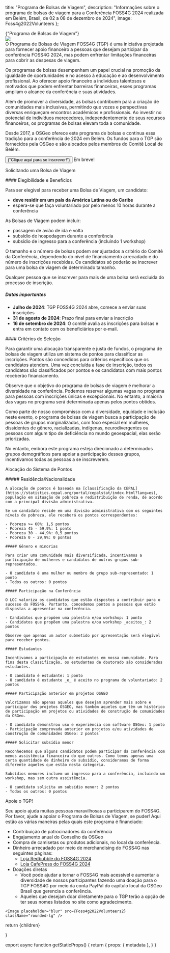
  title: "Programa de Bolsas de Viagem",
  description: "Informações sobre o programa de bolsas de viagem para a Conferência FOSS4G 2024 realizada em Belém, Brasil, de 02 a 08 de dezembro de 2024",
  image: Foss4g2022Volunteers
};

<Heading color="red" bubble>
  {"Programa de Bolsas de Viagem"}
</Heading>

<div className="sm:grid sm:grid-cols-2 sm:space-x-4 space-y-4 sm:space-y-0">
  <div className="">
    <Image placeholder="blur" src={Foss4g2022Volunteers} className="rounded-lg" />
  </div>
  <div className="">
    O Programa de Bolsas de Viagem FOSS4G (TGP) é uma iniciativa projetada para fornecer apoio financeiro a pessoas que desejam participar da conferência FOSS4G 2024, mas podem enfrentar limitações financeiras para cobrir as despesas de viagem.

Os programas de bolsas desempenham um papel crucial na promoção da igualdade de oportunidades e no acesso à educação e ao desenvolvimento profissional. Ao oferecer apoio financeiro a indivíduos talentosos e motivados que podem enfrentar barreiras financeiras, esses programas ampliam o alcance da conferência e suas atividades.

Além de promover a diversidade, as bolsas contribuem para a criação de comunidades mais inclusivas, permitindo que vozes e perspectivas diversas enriqueçam encontros acadêmicos e profissionais. Ao investir no potencial de indivíduos merecedores, independentemente de seus recursos financeiros, os programas de bolsas elevam toda a comunidade.

Desde 2017, a OSGeo oferece este programa de bolsas e continua essa tradição para a conferência de 2024 em Belém. Os fundos para o TGP são fornecidos pela OSGeo e são alocados pelos membros do Comitê Local de Belém.

  <div className="flex">
    <button className=" border-f4g_red text-white bg-f4g_orange border line-through italic rounded-lg py-2 px-3 text-lg font-ubuntu">
    {"Clique aqui para se inscrever!"}
    </button>
    <span className="text-f4g_red text-xl font-ubuntu ml-4 font-bold">
    Em breve!
    </span>
  </div>
  </div>
</div>

<Heading color="orange">Solicitando uma Bolsa de Viagem</Heading>

<div className="sm:grid sm:grid-cols-2 sm:space-x-4 space-y-4 sm:space-y-0">
  <div>
  #### Elegibilidade e Benefícios

  Para ser elegível para receber uma Bolsa de Viagem, um candidato:

  - **deve residir em um país da América Latina ou do Caribe**
  - espera-se que faça voluntariado por pelo menos 10 horas durante a conferência

  As Bolsas de Viagem podem incluir:

  - passagem de avião de ida e volta
  - subsídio de hospedagem durante a conferência
  - subsídio de ingresso para a conferência (incluindo 1 workshop)

  O tamanho e o número de bolsas podem ser ajustados a critério do Comitê da Conferência, dependendo do nível de financiamento arrecadado e do número de inscrições recebidas. Os candidatos só poderão se inscrever para uma bolsa de viagem de determinado tamanho.

  Qualquer pessoa que se inscrever para mais de uma bolsa será excluída do processo de inscrição.

  ##### Datas importantes

  - **Julho de 2024**: TGP FOSS4G 2024 abre, comece a enviar suas inscrições
  - **31 de agosto de 2024**: Prazo final para enviar a inscrição
  - **16 de setembro de 2024**: O comitê avalia as inscrições para bolsas e entra em contato com os beneficiários por e-mail.
</div>
<div>
#### Critérios de Seleção

Para garantir uma alocação transparente e justa de fundos, o programa de bolsas de viagem utiliza um sistema de pontos para classificar as inscrições. Pontos são concedidos para critérios específicos que os candidatos atendem. Uma vez concluída a fase de inscrição, todos os candidatos são classificados por pontos e os candidatos com mais pontos receberão financiamento.

Observe que o objetivo do programa de bolsas de viagem é melhorar a diversidade na conferência. Podemos reservar algumas vagas no programa para pessoas com inscrições únicas e excepcionais. No entanto, a maioria das vagas no programa será determinada apenas pelos pontos obtidos.

Como parte de nosso compromisso com a diversidade, equidade e inclusão neste evento, o programa de bolsas de viagem busca a participação de pessoas de grupos marginalizados, com foco especial em mulheres, dissidentes de gênero, racializadas, indígenas, neurodivergentes ou pessoas com algum tipo de deficiência no mundo geoespacial, elas serão priorizadas.

No entanto, embora este programa esteja direcionado a determinados grupos demográficos para apoiar a participação desses grupos, incentivamos todas as pessoas a se inscreverem.

  </div>
</div>

<Heading color="green">Alocação do Sistema de Pontos</Heading>

<div className="sm:grid sm:grid-cols-2 sm:space-x-4 space-y-4 sm:space-y-0">
  <div>
    ##### Residência/Nacionalidade

    A alocação de pontos é baseada na [classificação da CEPAL](https://statistics.cepal.org/portal/cepalstat/index.html?lang=es), população em situação de pobreza e redistribuição de renda, de acordo com a principal divisão administrativa.

    Se um candidato reside em uma divisão administrativa com os seguintes níveis de pobreza, ele receberá os pontos correspondentes:

    - Pobreza >= 60%: 1,5 pontos
    - Pobreza 45 - 59,9%: 1 ponto
    - Pobreza 30 - 44,9%: 0,5 pontos
    - Pobreza 0 - 29,9%: 0 pontos

    ##### Gênero e minorias

    Para criar uma comunidade mais diversificada, incentivamos a participação de mulheres e candidatos de outros grupos sub-representados.

    - O candidato é uma mulher ou membro de grupo sub-representado: 1 ponto
    - Todos os outros: 0 pontos

    ##### Participação na Conferência

    O LOC valoriza os candidatos que estão dispostos a contribuir para o sucesso do FOSS4G. Portanto, concedemos pontos a pessoas que estão dispostas a apresentar na conferência.

    - Candidatos que propõem uma palestra e/ou workshop: 1 ponto
    - Candidatos que propõem uma palestra e/ou workshop _aceitos_: 2 pontos

    Observe que apenas um autor submetido por apresentação será elegível para receber pontos.

  </div>
  <div>

    ##### Estudantes

    Incentivamos a participação de estudantes em nossa comunidade. Para fins desta classificação, os estudantes de doutorado são considerados estudantes.

    - O candidato é estudante: 1 ponto
    - O candidato é estudante _e_ é aceito no programa de voluntariado: 2 pontos

    ##### Participação anterior em projetos OSGEO

    Valorizamos não apenas aqueles que desejam aprender mais sobre e participar dos projetos OSGEO, mas também aqueles que têm um histórico de participação em projetos ou atividades de construção de comunidades da OSGeo.

    - O candidato demonstrou uso e experiência com software OSGeo: 1 ponto
    - Participação comprovada anterior em projetos e/ou atividades de construção de comunidades OSGeo: 2 pontos

    ##### Solicitar subsídio menor

    Reconhecemos que alguns candidatos podem participar da conferência com menos assistência financeira do que outros. Como temos apenas uma certa quantidade de dinheiro de subsídio, consideramos de forma diferente aqueles que estão nesta categoria.

    Subsídios menores incluem um ingresso para a conferência, incluindo um workshop, mas sem outra assistência.

    - O candidato solicita um subsídio menor: 2 pontos
    - Todos os outros: 0 pontos

  </div>
</div>

<Heading color="blue">Apoie o TGP!</Heading>

<div className="grid sm:grid-cols-2 sm:space-x-4 gap-y-4 sm:space-y-0">
  <div className="order-last sm:order-first">
    Seu apoio ajuda muitas pessoas maravilhosas a participarem do FOSS4G. Por favor, ajude a apoiar o Programa de Bolsas de Viagem, se puder! Aqui estão as várias maneiras pelas quais este programa é financiado:

  - Contribuição de patrocinadores da conferência
  - Engajamento anual do Conselho da OSGeo
  - Compra de camisetas ou produtos adicionais, no local da conferência.
  - Dinheiro arrecadado por meio de merchandising do FOSS4G nas seguintes páginas:
    - [Loja Redbubble do FOSS4G 2024](https://www.redbubble.com/people/FOSS4G2024/)
    - [Loja CafePress do FOSS4G 2024](https://www.cafepress.com/shop/FOSS4G2024)
  - Doações diretas
    - Você pode ajudar a tornar o FOSS4G mais acessível e aumentar a diversidade de nossos participantes fazendo uma doação para o TGP FOSS4G por meio da conta PayPal do capítulo local da OSGeo Brasil que gerencia a conferência.
    - Aqueles que desejam doar diretamente para o TGP terão a opção de ter seus nomes listados no site como agradecimento.

  </div>

  <div>

    <Image placeholder="blur" src={Foss4g2022Volunteers2} className="rounded-lg" />
  </div>
</div>

  return <MdxLayout metadata={metadata}>{children}</MdxLayout>

}

export async function getStaticProps() {
  return {
    props: {
      metadata
    },
  }
}
